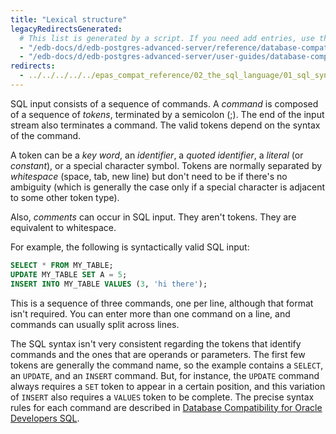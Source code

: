 ```yaml
---
title: "Lexical structure"
legacyRedirectsGenerated:
  # This list is generated by a script. If you need add entries, use the `legacyRedirects` key.
  - "/edb-docs/d/edb-postgres-advanced-server/reference/database-compatibility-for-oracle-developers-reference-guide/9.6/Database_Compatibility_for_Oracle_Developers_Reference_Guide.1.007.html"
  - "/edb-docs/d/edb-postgres-advanced-server/user-guides/database-compatibility-for-oracle-developers-guide/9.5/Database_Compatibility_for_Oracle_Developers_Guide.1.039.html"
redirects:
  - ../../../../../epas_compat_reference/02_the_sql_language/01_sql_syntax/01_lexical_structure #generated for docs/epas/reorg-role-use-case-mode
---
```


<div id="lexical_structure" class="registered_link"></div>

SQL input consists of a sequence of commands. A *command* is composed of a sequence of *tokens*, terminated by a semicolon (;). The end of the input stream also terminates a command. The valid tokens depend on the syntax of the command.

A token can be a *key word*, an *identifier*, a *quoted identifier*, a *literal* (or *constant*), or a special character symbol. Tokens are normally separated by *whitespace* (space, tab, new line) but don't need to be if there's no ambiguity (which is generally the case only if a special character is adjacent to some other token type).

Also, *comments* can occur in SQL input. They aren't tokens. They are equivalent to whitespace.

For example, the following is syntactically valid SQL input:

```sql
SELECT * FROM MY_TABLE;
UPDATE MY_TABLE SET A = 5;
INSERT INTO MY_TABLE VALUES (3, 'hi there');
```

This is a sequence of three commands, one per line, although that format isn't required. You can enter more than one command on a line, and commands can usually split across lines.

The SQL syntax isn't very consistent regarding the tokens that identify commands and the ones that are operands or parameters. The first few tokens are generally the command name, so the example contains a `SELECT`, an `UPDATE`, and an `INSERT` command. But, for instance, the `UPDATE` command always requires a `SET` token to appear in a certain position, and this variation of `INSERT` also requires a `VALUES` token to be complete. The precise syntax rules for each command are described in [Database Compatibility for Oracle Developers SQL](../../../oracle_compatibility_reference/epas_compat_sql/).
